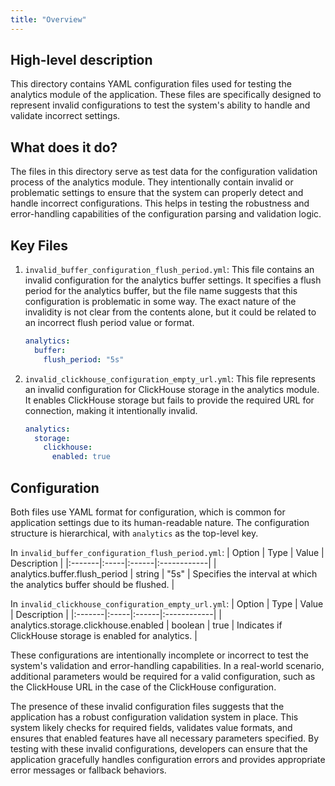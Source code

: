 ```yaml
---
title: "Overview"
---
```


## High-level description
This directory contains YAML configuration files used for testing the analytics module of the application. These files are specifically designed to represent invalid configurations to test the system's ability to handle and validate incorrect settings.

## What does it do?
The files in this directory serve as test data for the configuration validation process of the analytics module. They intentionally contain invalid or problematic settings to ensure that the system can properly detect and handle incorrect configurations. This helps in testing the robustness and error-handling capabilities of the configuration parsing and validation logic.

## Key Files

1. `invalid_buffer_configuration_flush_period.yml`:
   This file contains an invalid configuration for the analytics buffer settings. It specifies a flush period for the analytics buffer, but the file name suggests that this configuration is problematic in some way. The exact nature of the invalidity is not clear from the contents alone, but it could be related to an incorrect flush period value or format.

   ```yaml
   analytics:
     buffer:
       flush_period: "5s"
   ```

2. `invalid_clickhouse_configuration_empty_url.yml`:
   This file represents an invalid configuration for ClickHouse storage in the analytics module. It enables ClickHouse storage but fails to provide the required URL for connection, making it intentionally invalid.

   ```yaml
   analytics:
     storage:
       clickhouse:
         enabled: true
   ```

## Configuration
Both files use YAML format for configuration, which is common for application settings due to its human-readable nature. The configuration structure is hierarchical, with `analytics` as the top-level key.

In `invalid_buffer_configuration_flush_period.yml`:
| Option | Type | Value | Description |
|:-------|:-----|:------|:------------|
| analytics.buffer.flush_period | string | "5s" | Specifies the interval at which the analytics buffer should be flushed. |

In `invalid_clickhouse_configuration_empty_url.yml`:
| Option | Type | Value | Description |
|:-------|:-----|:------|:------------|
| analytics.storage.clickhouse.enabled | boolean | true | Indicates if ClickHouse storage is enabled for analytics. |

These configurations are intentionally incomplete or incorrect to test the system's validation and error-handling capabilities. In a real-world scenario, additional parameters would be required for a valid configuration, such as the ClickHouse URL in the case of the ClickHouse configuration.

The presence of these invalid configuration files suggests that the application has a robust configuration validation system in place. This system likely checks for required fields, validates value formats, and ensures that enabled features have all necessary parameters specified. By testing with these invalid configurations, developers can ensure that the application gracefully handles configuration errors and provides appropriate error messages or fallback behaviors.